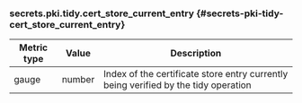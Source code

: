 ### secrets.pki.tidy.cert_store_current_entry {#secrets-pki-tidy-cert_store_current_entry}

Metric type | Value   | Description
----------- | ------- | -----------
gauge       | number  | Index of the certificate store entry currently being verified by the tidy operation
